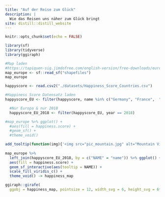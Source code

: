 ```yaml
---
title: "Auf der Reise zum Glück"
description: |
  Wie das Reisen uns näher zum Glück bringt
site: distill::distill_website
---
```


```r
knitr::opts_chunk$set(echo = FALSE)

library(sf)
library(tidyverse)
library(ggiraph)

```

```r
#Map laden
#https://tapiquen-sig.jimdofree.com/english-version/free-downloads/europe/
map_europe <- sf::read_sf("shapefiles")
map_europe

happyscore <- read.csv2("./datasets/Happiness_Score_Countries.csv")

#Happiness Score Datensatz laden
happyscore_EU <- filter(happyscore, name %in% c("Germany", "France",  "United Kingdom", "Spain", "Italy", "Poland", "Sweden", "Netherlands", "Finland", "Czech Republic", "Norway", "Austria", "Switzerland", "Hungary", "Denmark", "Romania", "Portugal", "Belgium", "Ireland", "Slovakia", "Greece", "Estonia", "Croatia", "Slovenia", "Bulgaria", "Lithuania", "Latvia", "Cyprus", "Luxembourg", "Malta", "Russia", "Turkey", "Ukraine", "Kazakhstan", "Azerbaijan", "Belarus", "Serbia", "Moldova", "Georgia", "Bosnia And Herzegovina", "Armenia", "Albania", "Latvia", "Montenegro", "Iceland", "Andorra", "Faroe Islands", "Monaco", "Liechtenstein", "San Marino", "Vatican City"))

  #Nur Europa & nur 2018
  happyscore_EU_2018 <- filter(happyscore_EU, year == 2018)

```

```r

#map_europe %>% ggplot() +
  #aes(fill = happiness.score) +
  #geom_sf() +
  #theme_void()

add_tooltip(function(img){'<img src="pic_mountain.jpg" alt="Mountain View" style="width:100px;height:100px;">'}, "hover") %>%
  
map_europe %>%
  left_join(happyscore_EU_2018, by = c("NAME" = "name")) %>% ggplot() +
  aes(fill = happiness.score) +
  geom_sf_interactive(aes(tooltip = NAME)) +
  scale_fill_viridis_c() +
  theme_void() -> happiness_map

ggiraph::girafe(
  ggobj = happiness_map, pointsize = 12, width_svg = 6, height_svg = 6*0.618)

```

